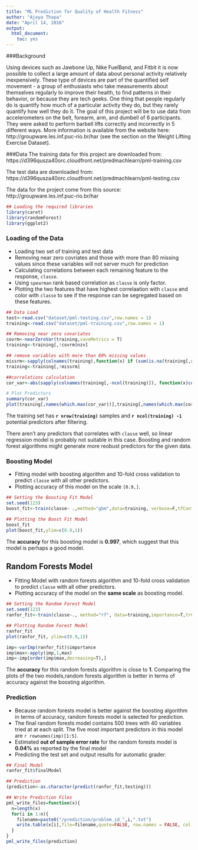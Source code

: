 ```yaml
---
title: "ML Prediction for Quality of Health Fitness"
author: "Ajaya Thapa"
date: "April 14, 2016"
output: 
  html_document:  
    toc: yes
---
```

###Background

Using devices such as Jawbone Up, Nike FuelBand, and Fitbit it is now possible to collect a large amount of data about personal activity relatively inexpensively. These type of devices are part of the quantified self movement - a group of enthusiasts who take measurements about themselves regularly to improve their health, to find patterns in their behavior, or because they are tech geeks. One thing that people regularly do is quantify how much of a particular activity they do, but they rarely quantify how well they do it. The goal of this project will be to use data from accelerometers on the belt, forearm, arm, and dumbell of 6 participants. They were asked to perform barbell lifts correctly and incorrectly in 5 different ways. More information is available from the website here: http://groupware.les.inf.puc-rio.br/har (see the section on the Weight Lifting Exercise Dataset).

###Data
The training data for this project are downloaded from:
https://d396qusza40orc.cloudfront.net/predmachlearn/pml-training.csv

The test data are downloaded from:
https://d396qusza40orc.cloudfront.net/predmachlearn/pml-testing.csv

The data for the project come from this source: http://groupware.les.inf.puc-rio.br/har

```r
## Loading the required libraries
library(caret)
library(randomForest)
library(ggplot2)
```

### Loading of the Data
* Loading two set of training and test data
* Removing near zero covriates and those with more than 80 missing values since these variables will not server much for prediction
* Calculating correlations between each remaining feature to the response, `classe`.
* Using `spearman` rank based correlation as `classe` is only factor.
* Plotting the two features that have highest correlaation with `classe` and color with `classe` to see if the response can be segregated based on these features.

```r
## Data Load
test<-read.csv("dataset/pml-testing.csv",row.names = 1)
training<-read.csv("dataset/pml-training.csv",row.names = 1)

## Removing near zero covariates
covrm<-nearZeroVar(training,saveMetrics = T)
training<-training[,!covrm$nzv]

## remove variables with more than 80% missing values
missrm<-sapply(colnames(training),function(x) if (sum(is.na(training[,x]))>0.8*nrow(training)) {return (T)} else {return(F)})
training<-training[,!missrm]

##correlations calculation
cor_var<-abs(sapply(colnames(training[,-ncol(training)]), function(x)cor(as.numeric(training[,x]),as.numeric(training$classe),method="spearman")))
```

```r
# Plot Predictors
summary(cor_var)
plot(training[,names(which.max(cor_var))],training[,names(which.max(cor_var[-which.max(cor_var)]))],col=training$classe,pch=19,cex=0.1,xlab=names(which.max(cor_var)),ylab=names(which.max(cor_var[-which.max(cor_var)])))
```

The training set has __`r nrow(training)`__ samples and __`r ncol(training) -1` __ potential predictors after filtering.

There aren't any predictors that correlates with `classe` well, so linear regression model is probably not suitable in this case. Boosting and random forest algorithms might generate  more reobust predictors for the given data.

### Boosting Model
* Fitting model with boosting algorithm and 10-fold cross validation to predict `classe` with all other predictors.
* Plotting accuracy of this model on the scale `[0.9,]`.

```r
## Setting the Boosting Fit Model
set.seed(123)
boost_fit<-train(classe~ .,method="gbm",data=training, verbose=F,tfControl=trainControl(method="cv",number=10))
```

```r
## Plotting the Boost Fit Model
boost_fit
plot(boost_fit,ylim=c(0.9,1))
```

The __accuracy__ for this boosting model is __0.997__, which suggest that this model is perhaps a good model.

## Random Forests Model
* Fitting Model with random forests algorithm and 10-fold cross validation to predict `classe` with all other predictors.
* Plotting accuracy of the model on the __same scale__ as boosting model.

```r
## Setting the Random Forest Model
set.seed(123)
ranfor_fit<-train(classe~., method="rf", data=training,importance=T,trControl=trainControl(method="cv",number=10))
```

```r
## Plotting Random Forest Model
ranfor_fit
plot(ranfor_fit, ylim=c(0.9,1))
```

```r
imp<-varImp(ranfor_fit)$importance
imp$max<-apply(imp,1,max)
imp<-imp[order(imp$max,decreasing=T),]
```

The __accuracy__ for this random forests algorithm is close to __1__. 
Comparing the plots of the two models,random forests algorithm is better in terms of accuracy against the boosting algorithm.

### Prediction
* Because random forests model is better against the boosting algorithm in terms of accuracy, random forests model is selected for prediction.
* The final random forests model contains 500 trees with 40 variables tried at at each split. The five most important predictors in this model are `r rownames(imp)[1:5]`.
* Estimated __out of sample error rate__ for the random forests model is __0.04%__ as reported by the final model
* Predicting the test set and output results for automatic grader.

```r
## Final Model
ranfor_fit$finalModel

## Prediction
(prediction<-as.character(predict(ranfor_fit,testing)))
```

```r
## Write Prediction Files
pml_write_files=function(x){
  n=length(x)
  for(i in 1:n){
    filename=paste0("/prediction/problem_id_",i,".txt")
    write.table(x[i],file=filename,quote=FALSE, row.names = FALSE, col.names=FALSE)
  }
}
pml_write_files(prediction)
```

